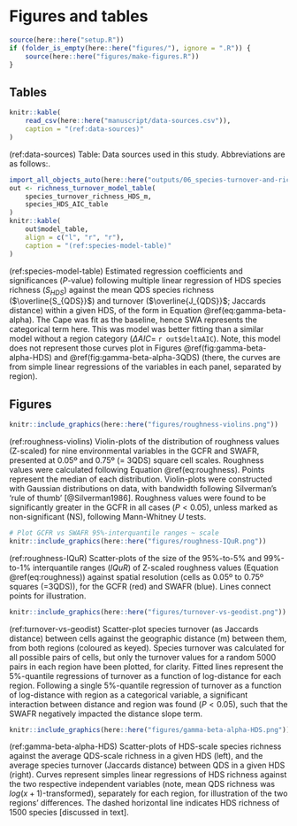 # Figures and tables {-}

<!--TODO: update paths, move captions to bookdown "text references"-->

```r
source(here::here("setup.R"))
if (folder_is_empty(here::here("figures/"), ignore = ".R")) {
    source(here::here("figures/make-figures.R"))
}
```

## Tables {-}

```r
knitr::kable(
    read_csv(here::here("manuscript/data-sources.csv")), 
    caption = "(ref:data-sources)"
)
```

(ref:data-sources) Table: Data sources used in this study. Abbreviations are as follows:<!--TODO-->.

```r
import_all_objects_auto(here::here("outputs/06_species-turnover-and-richness/"))
out <- richness_turnover_model_table(
    species_turnover_richness_HDS_m, 
    species_HDS_AIC_table
)
knitr::kable(
    out$model_table, 
    align = c("l", "r", "r"), 
    caption = "(ref:species-model-table)"
)
```

(ref:species-model-table) Estimated regression coefficients and significances ($P$-value) following multiple linear regression of HDS species richness ($S_{HDS}$) against the mean QDS species richness ($\overline{S_{QDS}}$) and turnover ($\overline{J_{QDS}}$; Jaccards distance) within a given HDS, of the form in Equation \@ref(eq:gamma-beta-alpha). The Cape was fit as the baseline, hence SWA represents the categorical term here. This was model was better fitting than a similar model without a region category ($\Delta AIC =$ `r out$deltaAIC`). Note, this model does not represent those curves plot in Figures \@ref(fig:gamma-beta-alpha-HDS) and \@ref(fig:gamma-beta-alpha-3QDS) (there, the curves are from simple linear regressions of the variables in each panel, separated by region).

## Figures {-}

```r
knitr::include_graphics(here::here("figures/roughness-violins.png"))
```

(ref:roughness-violins) Violin-plots of the distribution of roughness values (Z-scaled) for nine environmental variables in the GCFR and SWAFR, presented at 0.05º and 0.75º (= 3QDS) square cell scales. Roughness values were calculated following Equation \@ref(eq:roughness). Points represent the median of each distribution. Violin-plots were constructed with Gaussian distributions on data, with bandwidth following Silverman's 'rule of thumb' [@Silverman1986]. Roughness values were found to be significantly greater in the GCFR in all cases ($P \lt 0.05$), unless marked as non-significant (NS), following Mann-Whitney $U$ tests.

```r
# Plot GCFR vs SWAFR 95%-interquantile ranges ~ scale
knitr::include_graphics(here::here("figures/roughness-IQuR.png"))
```

(ref:roughness-IQuR) Scatter-plots of the size of the 95%-to-5% and 99%-to-1% interquantile ranges ($IQuR$) of Z-scaled roughness values (Equation \@ref(eq:roughness)) against spatial resolution (cells as 0.05º to 0.75º squares (=3QDS)), for the GCFR (red) and SWAFR (blue). Lines connect points for illustration.

```r
knitr::include_graphics(here::here("figures/turnover-vs-geodist.png"))
```

(ref:turnover-vs-geodist) Scatter-plot species turnover (as Jaccards distance) between cells against the geographic distance (m) between them, from both regions (coloured as keyed). Species turnover was calculated for all possible pairs of cells, but only the turnover values for a random 5000 pairs in each region have been plotted, for clarity. Fitted lines represent the 5%-quantile regressions of turnover as a function of log-distance for each region. Following a single 5%-quantile regression of turnover as a function of log-distance with region as a categorical variable, a significant interaction between distance and region was found ($P < 0.05$), such that the SWAFR negatively impacted the distance slope term.

```r
knitr::include_graphics(here::here("figures/gamma-beta-alpha-HDS.png"))
```

(ref:gamma-beta-alpha-HDS) Scatter-plots of HDS-scale species richness against the average QDS-scale richness in a given HDS (left), and the average species turnover (Jaccards distance) between QDS in a given HDS (right). Curves represent simples linear regressions of HDS richness against the two respective independent variables (note, mean QDS richness was $log(x + 1)$-transformed), separately for each region, for illustration of the two regions' differences. The dashed horizontal line indicates HDS richness of 1500 species [discussed in text].
